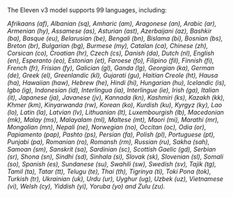 The Eleven v3 model supports 99 languages, including:

_Afrikaans (af), Albanian (sq), Amharic (am), Aragonese (an), Arabic (ar), Armenian (hy), Assamese (as), Asturian (ast), Azerbaijani (az), Bashkir (ba), Basque (eu), Belarusian (be), Bengali (bn), Bislama (bi), Bosnian (bs), Breton (br), Bulgarian (bg), Burmese (my), Catalan (ca), Chinese (zh), Corsican (co), Croatian (hr), Czech (cs), Danish (da), Dutch (nl), English (en), Esperanto (eo), Estonian (et), Faroese (fo), Filipino (fil), Finnish (fi), French (fr), Frisian (fy), Galician (gl), Ganda (lg), Georgian (ka), German (de), Greek (el), Greenlandic (kl), Gujarati (gu), Haitian Creole (ht), Hausa (ha), Hawaiian (haw), Hebrew (he), Hindi (hi), Hungarian (hu), Icelandic (is), Igbo (ig), Indonesian (id), Interlingua (ia), Interlingue (ie), Irish (ga), Italian (it), Japanese (ja), Javanese (jv), Kannada (kn), Kashmiri (ks), Kazakh (kk), Khmer (km), Kinyarwanda (rw), Korean (ko), Kurdish (ku), Kyrgyz (ky), Lao (lo), Latin (la), Latvian (lv), Lithuanian (lt), Luxembourgish (lb), Macedonian (mk), Malay (ms), Malayalam (ml), Maltese (mt), Maori (mi), Marathi (mr), Mongolian (mn), Nepali (ne), Norwegian (no), Occitan (oc), Odia (or), Papiamento (pap), Pashto (ps), Persian (fa), Polish (pl), Portuguese (pt), Punjabi (pa), Romanian (ro), Romansh (rm), Russian (ru), Sakha (sah), Samoan (sm), Sanskrit (sa), Sardinian (sc), Scottish Gaelic (gd), Serbian (sr), Shona (sn), Sindhi (sd), Sinhala (si), Slovak (sk), Slovenian (sl), Somali (so), Spanish (es), Sundanese (su), Swahili (sw), Swedish (sv), Tajik (tg), Tamil (ta), Tatar (tt), Telugu (te), Thai (th), Tigrinya (ti), Toki Pona (tok), Turkish (tr), Ukrainian (uk), Urdu (ur), Uyghur (ug), Uzbek (uz), Vietnamese (vi), Welsh (cy), Yiddish (yi), Yoruba (yo) and Zulu (zu)._